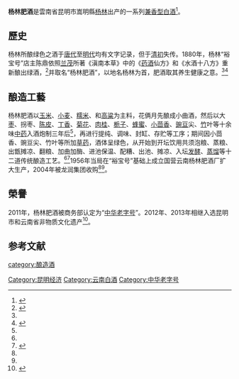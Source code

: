 {{中国非物质文化遗产 
| 级别 = 省
|名称 = 杨林肥酒制作技艺 
|子项 = 
|图片 = 
|申报地区或单位 = [[昆明市|昆明市]]
|序号 = 56
|编号项目 =  
|登录时间 = 2013年
|备注 = 第三批省级非遗项目
|分类 = 传统技艺
|省区市 = 云南省
}}
'''杨林肥酒'''是雲南省昆明市嵩明縣[[杨林镇_(嵩明县)|杨林]]出产的一系列[[兼香型白酒|兼香型白酒]]<ref>{{Cite book|title=中国烹饪辞典 新版|last=李廷芝主编|publisher=太原：山西科学技术出版社|year=2019.03|isbn=978-7-5377-5847-5|pages=764}}</ref>。

==歷史==
杨林所酿绿色之酒于[[唐代|唐代]]至[[明代|明代]]均有文字记录，但于[[清朝|清初]]失传。1880年，杨林“裕宝号”店主陈鼎依照[[兰茂|兰茂]]所著《滇南本草》中的《[[药酒|药酒]]仙方》和《水酒十八方》重新酿出绿酒，<ref name=l1>{{cite web|url=http://yn.sina.com.cn/ypin/productnews/2018-09-19/detail-ihkhfqns9983467.shtml|title=杨林肥酒：中国绿酒传奇的唯一延续|language=Zh-hans|accessdate=2018年9月19日|archive-date=2020-09-16|archive-url=https://web.archive.org/web/20200916183726/http://yn.sina.com.cn/ypin/productnews/2018-09-19/detail-ihkhfqns9983467.shtml|dead-url=no}}</ref>并取名“杨林肥酒”，以地名杨林为首，肥酒取其养生健康之意。<ref name=l1/><ref name=l2>{{cite web|url=http://yn.sina.com.cn/ypin/productnews/2018-09-23/detail-ihkmwytn5917007.shtml|title=杨林肥酒酿酒大师：一辈子做好一支酒|language=Zh-hans|accessdate=2018年9月23日|archive-date=2021-01-23|archive-url=https://web.archive.org/web/20210123213215/http://yn.sina.com.cn/ypin/productnews/2018-09-23/detail-ihkmwytn5917007.shtml|dead-url=no}}</ref>

==酿造工藝==
杨林肥酒以[[玉米|玉米]]、[[小麦|小麦]]、[[糯米|糯米]]、和[[高粱|高粱]]为主料，花俩月先酿成小曲酒，然后以大[[枣|枣]]、拐枣、[[陈皮|陈皮]]、[[丁香|丁香]]、[[菊花|菊花]]、[[肉桂|肉桂]]、[[栀子|栀子]]、[[蜂蜜|蜂蜜]]、[[小茴香|小茴香]]、[[豌豆|豌豆]]尖、[[竹|竹]]叶等十余味[[中药|中药]]入酒炮制三年后<ref name=l1/>，再进行提纯、调味、封缸、存贮等工序；期间因小茴香、豌豆尖、竹叶等所加[[草药|草药]]，酒体呈绿色，从开始到开坛饮用共须泡粮、蒸粮、出甑摊凉、翻粮、加曲加酶、进池保温、配糟、出池、摊凉、入坛[[发酵|发酵]]、[[蒸馏|蒸馏]]等十二道传统酿造工艺。<ref name=l1/><ref>{{Cite book|title=云南州市高原特色农产品优势资源与市场开拓研究|last=宁德煌，宁旭冬编著|publisher=昆明：[[云南科技出版社|云南科技出版社]]|year=2018.05|isbn=978-7-5587-1374-3|pages=19}}</ref>1956年当局在“裕宝号”基础上成立国营云南杨林肥酒厂扩大生产，2004年被龙润集团收购<ref name=l1/><ref name=l2/>。

==榮譽==
2011年，杨林肥酒被商务部认定为“[[中华老字号|中华老字号]]”。2012年、2013年相继入选昆明市和云南省非物质文化遗产<ref>{{Cite book|title=百味昆明|last=昆明市政协办公厅，云南省政协报社编|publisher=昆明：[[云南人民出版社|云南人民出版社]]|year=2018.06|isbn=978-7-222-17145-9|pages=105}}</ref>。

==参考文献==
{{reflist}}
{{中華酒文化}}

[[category:酿造酒|category:酿造酒]]
[[Category:昆明经济|Category:昆明经济]]
[[Category:云南白酒|Category:云南白酒]]
[[Category:中华老字号|Category:中华老字号]]